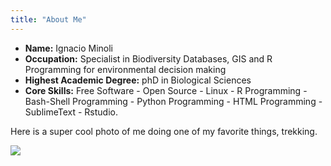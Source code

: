 ```yaml
---
title: "About Me"
---
```


- __Name:__ Ignacio Minoli
- __Occupation:__ Specialist in Biodiversity Databases, GIS and R Programming for environmental decision making
- __Highest Academic Degree:__ phD in Biological Sciences
- __Core Skills:__ Free Software - Open Source - Linux - R Programming - Bash-Shell Programming - Python Programming - HTML Programming - SublimeText - Rstudio.

Here is a super cool photo of me doing one of my favorite things, trekking. 

![](/home/ignacio/Documents/GitHub/PersonalWebSite/PersonalWebSite/pictures/foto_perfil_2.jpg)